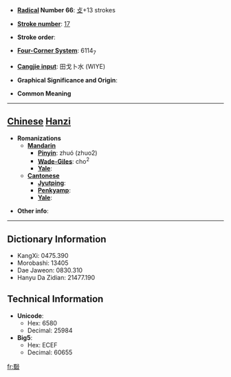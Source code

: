 * '''[[Wiktionary:Chinese radical index| Radical]] Number 66''': [[Wiktionary:Chinese radical index 攴|攴]]+13 strokes

* '''[[Wiktionary:Chinese total strokes index|Stroke number]]''': [[Wiktionary:Chinese total strokes index 17|17]]

* '''Stroke order''': 

* '''[[Wiktionary:Chinese four corner index|Four-Corner System]]''': 6114<sub>7</sub>

* '''[[Wiktionary:Chinese Cangjie index|Cangjie input]]''': 田戈卜水 (WIYE)

* '''Graphical Significance and Origin''': 

* '''Common Meaning'''

----

== [[Chinese]] [[Hanzi]] ==

* '''Romanizations'''
** '''[[Mandarin]]'''
*** '''[[Pinyin]]''': zhuó (zhuo2)
*** '''[[Wade-Giles]]''': cho<sup>2</sup>
*** '''[[Yale]]''': 
** '''[[Cantonese]]'''
*** '''[[Jyutping]]''':
*** '''[[Penkyamp]]''': 
*** '''[[Yale]]''': 

* '''Other info''': 

----

== Dictionary Information ==

* KangXi: 0475.390
* Morobashi: 13405
* Dae Jaweon: 0830.310
* Hanyu Da Zidian: 21477.190

== Technical Information ==

* '''Unicode''':
** Hex: 6580
** Decimal: 25984
* '''Big5''':
** Hex: ECEF
** Decimal: 60655

[[fr:斀]]